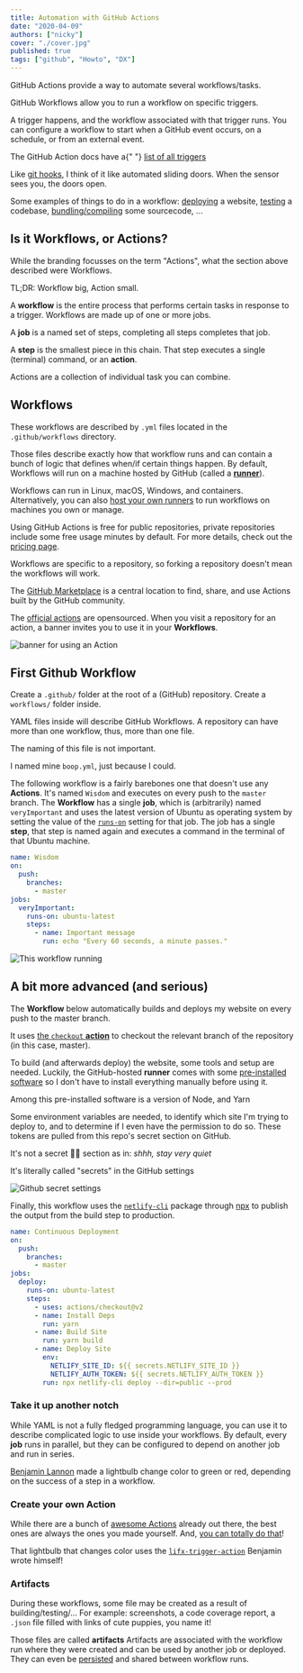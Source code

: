```yaml
---
title: Automation with GitHub Actions
date: "2020-04-09"
authors: ["nicky"]
cover: "./cover.jpg"
published: true
tags: ["github", "Howto", "DX"]
---
```


GitHub Actions provide a way to automate several workflows/tasks.

GitHub Workflows allow you to run a workflow on specific triggers.

A trigger happens, and the workflow associated with that trigger runs.
You can configure a workflow to start when a GitHub event occurs, on a schedule, or from an external event.

<Aside>
  The GitHub Action docs have a{" "}
  <a href="https://help.github.com/en/actions/reference/events-that-trigger-workflows">
    list of all triggers
  </a>
</Aside>

Like [git hooks](/blog/git-hooks), I think of it like automated sliding doors. When the sensor sees you, the doors open.

Some examples of things to do in a workflow: [deploying](https://lannonbr.com/blog/2020-03-31-github-actions-deploy-to-netlify/) a website, [testing](https://lannonbr.com/blog/2020-03-30-github-actions-ci-tests/) a codebase, [bundling/compiling](https://lannonbr.com/blog/2020-02-23-github-actions-webpack/) some sourcecode, ...

## Is it Workflows, or Actions?

While the branding focusses on the term "Actions", what the section above described were Workflows.

<Aside>TL;DR: Workflow big, Action small.</Aside>

A **workflow** is the entire process that performs certain tasks in response to a trigger.
Workflows are made up of one or more jobs.

A **job** is a named set of steps, completing all steps completes that job.

A **step** is the smallest piece in this chain.
That step executes a single (terminal) command, or an **action**.

<Aside>Actions are a collection of individual task you can combine.</Aside>

## Workflows

These workflows are described by `.yml` files located in the `.github/workflows` directory.

Those files describe exactly how that workflow runs and can contain a bunch of logic that defines when/if certain things happen.
By default, Workflows will run on a machine hosted by GitHub (called a [**runner**](https://help.github.com/en/actions/getting-started-with-github-actions/core-concepts-for-github-actions#github-hosted-runner)).

Workflows can run in Linux, macOS, Windows, and containers.
Alternatively, you can also [host your own runners](https://help.github.com/en/actions/hosting-your-own-runners/about-self-hosted-runners) to run workflows on machines you own or manage.

Using GitHub Actions is free for public repositories, private repositories include some free usage minutes by default.
For more details, check out the [pricing page](https://help.github.com/en/github/setting-up-and-managing-billing-and-payments-on-github/about-billing-for-github-actions).

<Aside>
  Workflows are specific to a repository, so forking a repository doesn't mean
  the workflows will work.
</Aside>

The [GitHub Marketplace](https://github.com/marketplace?type=actions) is a central location to find, share, and use Actions built by the GitHub community.

The [official actions](https://github.com/actions) are opensourced.
When you visit a repository for an action, a banner invites you to use it in your **Workflows**.

![banner for using an Action](banner-action-repo.png)

## First Github Workflow

Create a `.github/` folder at the root of a (GitHub) repository.
Create a `workflows/` folder inside.

YAML files inside will describe GitHub Workflows.
A repository can have more than one workflow, thus, more than one file.

The naming of this file is not important.

<Aside>

I named mine `boop.yml`, just because I could.

</Aside>

The following workflow is a fairly barebones one that doesn't use any **Actions**.
It's named `Wisdom` and executes on every push to the `master` branch.
The **Workflow** has a single **job**, which is (arbitrarily) named `veryImportant` and uses the latest version of Ubuntu as operating system by setting the value of the [`runs-on`](https://help.github.com/en/actions/reference/workflow-syntax-for-github-actions#jobsjob_idruns-on) setting for that job.
The job has a single **step**, that step is named again and executes a command in the terminal of that Ubuntu machine.

```yml title=.github/workflows/boop.yml
name: Wisdom
on:
  push:
    branches:
      - master
jobs:
  veryImportant:
    runs-on: ubuntu-latest
    steps:
      - name: Important message
        run: echo "Every 60 seconds, a minute passes."
```

![This workflow running](important-workflow.png)

## A bit more advanced (and serious)

The **Workflow** below automatically builds and deploys my website on every push to the master branch.

It uses [the `checkout` **action**](https://github.com/actions/checkout) to checkout the relevant branch of the repository (in this case, master).

To build (and afterwards deploy) the website, some tools and setup are needed.
Luckily, the GitHub-hosted **runner** comes with some [pre-installed software](https://help.github.com/en/actions/reference/software-installed-on-github-hosted-runners) so I don't have to install everything manually before using it.

<Aside>Among this pre-installed software is a version of Node, and Yarn</Aside>

Some environment variables are needed, to identify which site I'm trying to deploy to, and to determine if I even have the permission to do so.
These tokens are pulled from this repo's secret section on GitHub.

It's not a secret 🐱‍👤 section as in: _shhh, stay very quiet_

It's literally called "secrets" in the GitHub settings

![Github secret settings](secret-github.png)

Finally, this workflow uses the [`netlify-cli`](https://docs.netlify.com/cli/get-started/) package through [npx](https://medium.com/@maybekatz/introducing-npx-an-npm-package-runner-55f7d4bd282b) to publish the output from the build step to production.

```yml
name: Continuous Deployment
on:
  push:
    branches:
      - master
jobs:
  deploy:
    runs-on: ubuntu-latest
    steps:
      - uses: actions/checkout@v2
      - name: Install Deps
        run: yarn
      - name: Build Site
        run: yarn build
      - name: Deploy Site
        env:
          NETLIFY_SITE_ID: ${{ secrets.NETLIFY_SITE_ID }}
          NETLIFY_AUTH_TOKEN: ${{ secrets.NETLIFY_AUTH_TOKEN }}
        run: npx netlify-cli deploy --dir=public --prod
```

### Take it up another notch

While YAML is not a fully fledged programming language, you can use it to describe complicated logic to use inside your workflows.
By default, every **job** runs in parallel, but they can be configured to depend on another job and run in series.

[Benjamin Lannon](https://twitter.com/lannonbr) made a lightbulb change color to green or red, depending on the success of a step in a workflow.

### Create your own Action

While there are a bunch of [awesome Actions](https://github.com/sdras/awesome-actions) already out there, the best ones are always the ones you made yourself.
And, [you can totally do that](https://lannonbr.com/blog/2019-08-17-gh-actions-js-actions/)!

That lightbulb that changes color uses the [`lifx-trigger-action`](https://github.com/lannonbr/lifx-trigger-action) Benjamin wrote himself!

### Artifacts

During these workflows, some file may be created as a result of building/testing/...
For example: screenshots, a code coverage report, a `.json` file filled with links of cute puppies, you name it!

Those files are called **artifacts**
Artifacts are associated with the workflow run where they were created and can be used by another job or deployed.
They can even be [persisted](https://help.github.com/en/actions/configuring-and-managing-workflows/persisting-workflow-data-using-artifacts) and shared between workflow runs.
